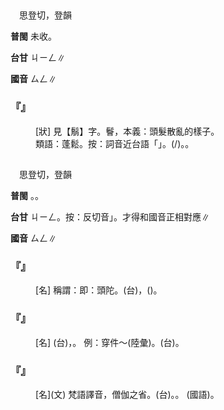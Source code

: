 
=={{ruby|鬙|ㄙㄥ}}==

　思登切，登韻

'''普閩''' 未收。

'''台甘''' <rt>ㄐㄧㄥ</rt>∥

'''國音''' <rt>ㄙㄥ</rt>∥

    

==='''『{{ruby|鬅|ㄆㄥˊ}}{{ruby|鬙|ㄙㄥ}}』'''===
: [狀] 見【鬅】字。鬙，本義：頭髮散亂的樣子。
:類語：蓬鬆。按：詞音近台語「{{ruby|蓬|ㄆㆲ˫}}{{ruby|鬆|ㄙㆲ}}」。{{ruby|細|ㄙㄨㆤ˪/ㄙㆤ˪}}{{ruby|條|ㄉㄧㄠˊ}}{{ruby|丌|ㆤ}}{{ruby|物|ㄇㆭㆷ ͘/ㄇㄧㆷ ͘}}{{ruby|歸|ㄍㄨㄧ}}{{ruby|簇|ㄘㆦㆶ}}{{ruby|凸|ㄆㆲ˪}}{{ruby|凸|ㄆㆲ˪}}{{ruby|不|ㄅㄨㆵ}}{{ruby|實|ㄒㄧㆵ ͘}}(/{{ruby|無|ㆠㄜˊ}}{{ruby|實|ㄗㄚㆵ ͘}})。{{ruby|外|ㆣㄨㄚ˫}}{{ruby|形|ㄏㄧㄥˊ}}{{ruby|大|ㄉㄨㄚ˫}}{{ruby|而|ㆢㄧˊ/ㄌㄧˊ}}{{ruby|實|ㄒㄧㆵ ͘}}{{ruby|空|ㄎㄤ}}{{ruby|疏|ㄙㆦ}}。
:
    

=={{ruby|僧|ㄙㄥ}}==

　思登切，登韻

'''普閩''' {{ruby|(文)|ㄒㄧㄥ}}。{{ruby|(白)|ㄐㄧㄥ}}。

'''台甘''' <rt>ㄐㄧㄥ</rt>。按：反切音{{ruby|「|ㄒㄧㄥ}}」。才得和國音正相對應∥

'''國音''' <rt>ㄙㄥ</rt>∥

    

==='''『{{ruby|行|ㄒㄧㄥˊ}}{{ruby|腳|ㄐㄧㄠˇ}}{{ruby|僧|ㄙㄥ}}』'''===
: [名] 稱謂：即：頭陀。(台){{ruby|遊|ㄧㄨˊ}}{{ruby|方|ㄏㆲ}}{{ruby|和|ㄏㄨㆤˊ/ㄏㆤˊ}}{{ruby|尚|ㄒㄧㆧ˫/ㄒㄧㆫ˫}}，{{ruby|托|ㄊㆦㆶ}}{{ruby|<mark>&#xffac2;</mark>|ㄅㄨㄚㆵ}}({{ruby|或|ㄧㄚㆷ ͘}}{{ruby|是|ㄒㄧ˫}}{{ruby|缽|ㄅㄨㄚㆵ}}){{ruby|僧|ㄐㄧㄥ}}。
    

==='''『{{ruby|僧|ㄙㄥ}}{{ruby|衣|ㄧ}}』'''===
: [名] (台){{ruby|袈|ㄍㄚ}}{{ruby|裟|ㄙㆤ}}，{{ruby|和|ㄏㄨㆤˊ/ㄏㆤˊ}}{{ruby|尚|ㄒㄧㆧ˫/ㄒㄧㆫ˫}}{{ruby|衫|ㄙㆩ}}。 例：穿件～(陸彙)。(台){{ruby|穿|ㄑㄧㄥ˫}}{{ruby|一|ㄐㄧㆵ ͘}}{{ruby|領|ㄋㄧㄚˋ}}{{ruby|袈|ㄍㄚ}}{{ruby|裟|ㄙㆤ}}。
    

==='''『{{ruby|僧|ㄙㄥ}}』'''===
: [名](文) 梵語譯音，僧伽之省。(台){{ruby|皈|ㄍㄨㄧ}}{{ruby|依|ㄧ}}{{ruby|佛|ㄏㄨㆵ}}{{ruby|教|ㄍㄠ˪}}{{ruby|落|ㄌㆦㆶ ͘}}{{ruby|髮|ㄏㄨㄚㆵ}}{{ruby|出|ㄘㄨㆵ}}{{ruby|家|ㄍㆤ}}{{ruby|受|ㄒㄧㄨ˫}}{{ruby|戒|ㄍㄞ˪}}{{ruby|丌|ㆤ}}{{ruby|人|ㄌㄤˊ}}。{{ruby|口|ㄎㄠˋ}}{{ruby|語|ㆣㄨˋ/ㆣㄧˋ}}{{ruby|稱|ㄑㄧㄥ}}{{ruby|和|ㄏㆤˊ/ㄏㄨㆤˊ}}{{ruby|尚|ㄒㄧㆧ˫/ㄒㄧㆫ˫}}。 (國語){{ruby|和|ㄏㄜˊ}}{{ruby|尚|·ㄕㄤˋ}}。
    

